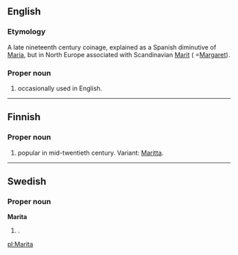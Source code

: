 ==English==

===Etymology===
A late nineteenth century coinage, explained as a Spanish diminutive of [[Maria]], but in North Europe associated with Scandinavian [[Marit]] ( =[[Margaret]]).

===Proper noun===
{{en-proper noun}}

# {{given name|female}} occasionally used in English.

----

==Finnish==

===Proper noun===
{{fi-noun|Marit|type=15|proper=true}}

# {{given name|female||fi:}} popular in mid-twentieth century. Variant: [[Maritta]].

----

==Swedish==

===Proper noun===
'''Marita'''

# {{given name|female||sv:}}.

[[pl:Marita]]